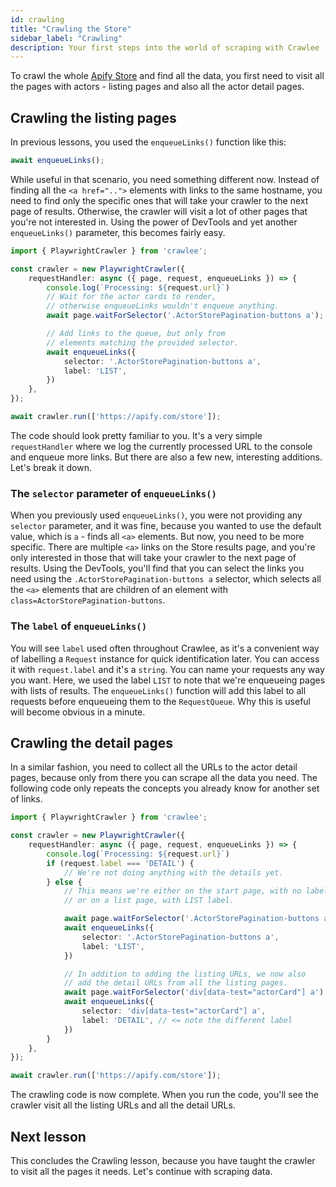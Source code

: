 ```yaml
---
id: crawling
title: "Crawling the Store"
sidebar_label: "Crawling"
description: Your first steps into the world of scraping with Crawlee
---
```


To crawl the whole [Apify Store](https://apify.com/store) and find all the data, you first need to visit all the pages with actors - listing pages and also all the actor detail pages.

## Crawling the listing pages

In previous lessons, you used the `enqueueLinks()` function like this:

```js
await enqueueLinks();
```

While useful in that scenario, you need something different now. Instead of finding all the `<a href="..">` elements with links to the same hostname, you need to find only the specific ones that will take your crawler to the next page of results. Otherwise, the crawler will visit a lot of other pages that you're not interested in. Using the power of DevTools and yet another `enqueueLinks()` parameter, this becomes fairly easy.

```ts
import { PlaywrightCrawler } from 'crawlee';

const crawler = new PlaywrightCrawler({
    requestHandler: async ({ page, request, enqueueLinks }) => {
        console.log(`Processing: ${request.url}`)
        // Wait for the actor cards to render,
        // otherwise enqueueLinks wouldn't enqueue anything.
        await page.waitForSelector('.ActorStorePagination-buttons a');

        // Add links to the queue, but only from
        // elements matching the provided selector.
        await enqueueLinks({
            selector: '.ActorStorePagination-buttons a',
            label: 'LIST',
        })
    },
});

await crawler.run(['https://apify.com/store']);
```

The code should look pretty familiar to you. It's a very simple `requestHandler` where we log the currently processed URL to the console and enqueue more links. But there are also a few new, interesting additions. Let's break it down.

### The `selector` parameter of `enqueueLinks()`

When you previously used `enqueueLinks()`, you were not providing any `selector` parameter, and it was fine, because you wanted to use the default value, which is `a` - finds all `<a>` elements. But now, you need to be more specific. There are multiple `<a>` links on the Store results page, and you're only interested in those that will take your crawler to the next page of results. Using the DevTools, you'll find that you can select the links you need using the `.ActorStorePagination-buttons a` selector, which selects all the `<a>` elements that are children of an element with `class=ActorStorePagination-buttons`.
### The `label` of `enqueueLinks()`

You will see `label` used often throughout Crawlee, as it's a convenient way of labelling a `Request` instance for quick identification later. You can access it with `request.label` and it's a `string`. You can name your requests any way you want. Here, we used the label `LIST` to note that we're enqueueing pages with lists of results. The `enqueueLinks()` function will add this label to all requests before enqueueing them to the `RequestQueue`. Why this is useful will become obvious in a minute.

## Crawling the detail pages

In a similar fashion, you need to collect all the URLs to the actor detail pages, because only from there you can scrape all the data you need. The following code only repeats the concepts you already know for another set of links.

```ts
import { PlaywrightCrawler } from 'crawlee';

const crawler = new PlaywrightCrawler({
    requestHandler: async ({ page, request, enqueueLinks }) => {
        console.log(`Processing: ${request.url}`)
        if (request.label === 'DETAIL') {
            // We're not doing anything with the details yet.
        } else {
            // This means we're either on the start page, with no label,
            // or on a list page, with LIST label.

            await page.waitForSelector('.ActorStorePagination-buttons a');
            await enqueueLinks({
                selector: '.ActorStorePagination-buttons a',
                label: 'LIST',
            })

            // In addition to adding the listing URLs, we now also
            // add the detail URLs from all the listing pages.
            await page.waitForSelector('div[data-test="actorCard"] a');
            await enqueueLinks({
                selector: 'div[data-test="actorCard"] a',
                label: 'DETAIL', // <= note the different label
            })
        }
    },
});

await crawler.run(['https://apify.com/store']);
```

The crawling code is now complete. When you run the code, you'll see the crawler visit all the listing URLs and all the detail URLs.

## Next lesson

This concludes the Crawling lesson, because you have taught the crawler to visit all the pages it needs. Let's continue with scraping data.
